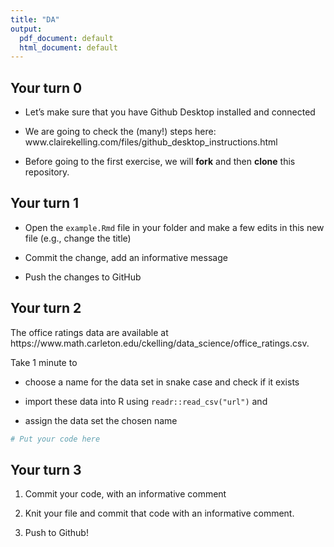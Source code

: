```yaml
---
title: "DA"
output:
  pdf_document: default
  html_document: default
---
```


##  Your turn 0

- Let's make sure that you have Github Desktop installed and connected

- We are going to check the (many!) steps here: www.clairekelling.com/files/github_desktop_instructions.html

- Before going to the first exercise, we will **fork** and then **clone** this repository.

##  Your turn 1

- Open the `example.Rmd` file in your folder and make a few edits in this new file (e.g., change the title)

- Commit the change, add an informative message

- Push the changes to GitHub


## Your turn 2

The office ratings data are available at https://www.math.carleton.edu/ckelling/data_science/office_ratings.csv.

Take 1 minute to 

- choose a name for the data set in snake case and check if it exists

- import these data into R using `readr::read_csv("url")` and 

- assign the data set the chosen name

```r
# Put your code here
```


## Your turn 3

1. Commit your code, with an informative comment

2. Knit your file and commit that code with an informative comment.

3. Push to Github!